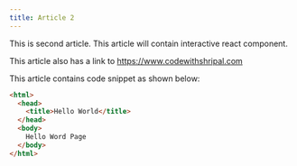 ```yaml
---
title: Article 2
---
```


This is second article. This article will contain interactive react component.

This article also has a link to https://www.codewithshripal.com

This article contains code snippet as shown below:
```html
<html>
  <head>
    <title>Hello World</title>
  </head>
  <body>
    Hello Word Page
  </body>
</html>
```